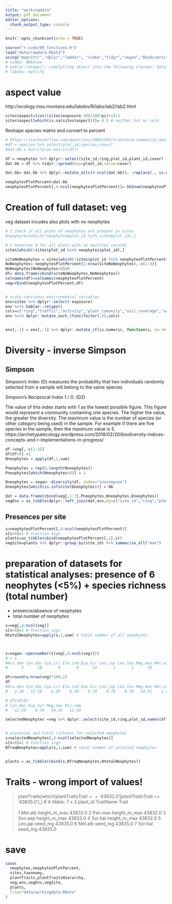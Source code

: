 ```yaml
---
title: "workingdata"
output: pdf_document
editor_options: 
  chunk_output_type: console
---
```


```r
knitr::opts_chunk$set(echo = TRUE)
```

```r
source("r-code/00_functions.R")
load("data/rawdata.RData")
using("magrittr","dplyr","labdsv", "simba","tidyr","vegan","BiodiversityR","hablar","caret","fuzzySim") 
# simba: #bb2num
# hablar:retype(), simplyfiing object into the following classes: date, numeric and character
# labdsv: matrify
```



# aspect value
http://ecology.msu.montana.edu/labdsv/R/labs/lab2/lab2.html

```r
sites$aspect=(cos((sites$exposure-30)/180*pi)+1)/2
sites$aspect[which(is.na(sites$aspect))]= 0.5 # neither hot or cold
```


Reshape species matrix and convert to percent

```r
# https://stackoverflow.com/questions/50691393/transform-community-data-into-wide-format-for-vegan-package
#df = species %>% select(plot_id,species,cover)
#dat.bb = matrify(as.matrix(df))

df = neophytes %>% dplyr::select(site_id,ring,plot_id,plant_id,cover)
dat.bb = df %>% tidyr::spread(key=plant_id,value=cover)

dat.bb= dat.bb %>% dplyr::mutate_at(c(4:ncol(dat.bb)), ~replace(., is.na(.), 0)) # NO factors before!

neophytesPlotPercent=dat.bb
neophytesPlotPercent[,4:ncol(neophytesPlotPercent)]= bb2num(neophytesPlotPercent[,4:ncol(neophytesPlotPercent)], from = c("*", "1", "2", "3", "4", "5"), to = c(0.5, 2.5, 15, 37.5, 62.5, 87.5))
```


# Creation of full dataset: veg
veg dataset incudes also plots with no neophytes
```r
# 1 check if all plots of neophytes are present in sites
#neophytes[which(!neophytes$plot_id %in% sites$plot_id),]

# 2 Generate 0 for all plots with no neofites records
sites[which(!sites$plot_id %in% neophytes$plot_id),]

siteNoNeophytes = sites[which(!sites$plot_id %in% neophytesPlotPercent$plot_id),1:3]
NoNeophytes= neophytesPlotPercent[1:nrow(siteNoNeophytes),-c(1:3)]
NoNeophytes[NoNeophytes>0]=0
df= data.frame(cbind(siteNoNeophytes,NoNeophytes))
colnames(df)=colnames(neophytesPlotPercent)
veg=rbind(neophytesPlotPercent,df)


# scale continous environmental variables
env=sites %>% dplyr::select(-exposure)
env %<>% hablar::retype() 
cols=c("ring","traffic","activity","plant_comunity","soil_coverage","soil_type","foliage","humus","cement","leak","waste","treeAbund","shrubAbund","herbAbund")
env %<>% dplyr::mutate_each_(funs(factor(.)),cols)


env[,-1] = env[,-1] %>% dplyr::mutate_if(is.numeric, function(x, na.rm = FALSE) as.numeric(scale(x)))
```


# Diversity - inverse Simpson
## Simpson 
Simpson’s Index (D) measures the probability that two individuals randomly selected from a sample will belong to the same species

Simpson’s Reciprocal Index 1 / D. (D2)

The value of this index starts with 1 as the lowest possible figure. This figure would represent a community containing one species. The higher the value, the greater the diversity. The maximum value is the number of species (or other category being used) in the sample. For example if there are five species in the sample, then the maximum value is 5.
https://archetypalecology.wordpress.com/2018/02/20/biodiversity-indices-concepts-and-r-implementations-in-progress/

```r
df =veg[,-c(1:3)]
df[df>0] =1
Nneophytes = apply(df,1,sum)

Pneophytes = rep(0,length(Nneophytes))
Pneophytes[which(Nneophytes>0)] = 1

Dneophytes = vegan::diversity(df, index="invsimpson")
Dneophytes[which(is.infinite(Dneophytes))] = NA

dat = data.frame(cbind(veg[,1:3],Pneophytes,Nneophytes,Dneophytes))
vegEnv = as_tibble(dplyr::left_join(dat,env,by=c("site_id","ring","plot_id")))
```



## Presences per site
```r
s=neophytesPlotPercent[,4:ncol(neophytesPlotPercent)]
s[s>0]=1 # function sign
plants=as_tibble(cbind(neophytesPlotPercent[,1],s))
vegSite=plants %>% dplyr::group_by(site_id) %>% summarise_all("max")
```




# preparation of datasets for statistical analyses: presence of 6 neophytes (<5%) + species richness (total number)
- presence/absence of neophytes
- total number of neophytes




```r
s=veg[,4:ncol(veg)]
s[s>0]=1 # function sign
NtotalNeophytes=apply(s,1,sum) # total number of all neophytes



s=vegan::specnumber(t(veg[,4:ncol(veg)]))
# > s
#Aru.don Cyn.dac Cyp.iri Ele.ind Eup.hir Leo.jap Leu.leu Meg.max Mel.alb Psi.gua Ric.com Son.asp Sor.hal 
#      3      18       9       9      14       1       1      78       2       1      18       2       3

df=round(s/nrow(veg)*100,2)
df
#Aru.don Cyn.dac Cyp.iri Ele.ind Eup.hir Leo.jap Leu.leu Meg.max Mel.alb Psi.gua Ric.com Son.asp Sor.hal 
#   2.10   12.59    6.29    6.29    9.79    0.70    0.70   54.55    1.40    0.70   12.59    1.40    2.10

# df[df>9]
# Cyn.dac Eup.hir Meg.max Ric.com 
#   12.59    9.79   54.55   12.59

selectedNeophytes =veg %>% dplyr::select(site_id,ring,plot_id,names(df[df>10]))


# presences and total richness for selected neophytes
s=selectedNeophytes[,4:ncol(selectedNeophytes)]
s[s>0]=1 # function sign
NfreqNeophytes=apply(s,1,sum) # total number of selected neophytes


plants = as_tibble(cbind(s,NfreqNeophytes,NtotalNeophytes))
```

# Traits - wrong import of values!
> plantTraits[which(plantTraits$Trait == '43832.0' | plantTraits$Trait == '43835.0'),]
# A tibble: 7 x 3
  plant_id TraitName    Trait  
  <chr>    <chr>        <chr>  
1 Mel.alb  height_m_max 43832.0
2 Pan.max  height_m_max 43832.0
3 Son.asp  height_m_max 43832.0
4 Sor.hal  height_m_max 43832.0
5 Leo.jap  seed_mg      43835.0
6 Mel.alb  seed_mg      43835.0
7 Sor.hal  seed_mg      43835.0




# save
```r
save(
  neophytes,neophytesPlotPercent,
  sites,taxonomy,
  plantTraits,plantTraitsHierarchy,
  veg,env,vegEnv,vegSite,
  plants,
  file="data/workingdata.RData"
)
```

